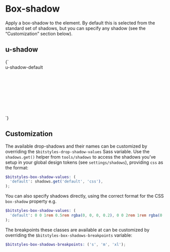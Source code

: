 
<Meta title="Utilities/shadow" />

# Box-shadow

Apply a box-shadow to the element. By default this is selected from the standard set of shadows, but you can specify any shadow (see the “Customization” section below).

## u-shadow

<Canvas>
  <Story name="u-shadow-default">
    {`
      <div class="u-shadow-default u-padding-m u-bg-white" style="width: 10rem; height: 10rem;">
        u-shadow-default
      </div>
    `}
  </Story>
</Canvas>

## Customization

The available drop-shadows and their names can be customized by overriding the `$bitstyles-drop-shadow-values` Sass variable. Use the `shadows.get()` helper from `tools/shadows` to access the shadows you’ve setup in your global design tokens (see `settings/shadows`), providing `css` as the format:

```scss
$bitstyles-box-shadow-values: (
  'default': shadows.get('default', 'css'),
);
```

You can also specify shadows directly, using the correct format for the CSS `box-shadow` property e.g.

```scss
$bitstyles-box-shadow-values: (
  'default': 0 0 1rem 0.5rem rgba(0, 0, 0, 0.2), 0 0 2rem 1rem rgba(0 ,0 ,0 ,0.2),
);
```

The breakpoints these classes are available at can be customized by overriding the `$bitstyles-box-shadows-breakpoints` variable:

```scss
$bitstyles-box-shadows-breakpoints: ('s', 'm', 'xl');
```
